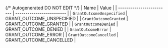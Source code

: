 {/* Autogenerated DO NOT EDIT  */}
| Name                      | Value                     |
| ------------------------- | ------------------------- |
| `GrantOutcomeUnspecified` | GRANT_OUTCOME_UNSPECIFIED |
| `GrantOutcomeGranted`     | GRANT_OUTCOME_GRANTED     |
| `GrantOutcomeDenied`      | GRANT_OUTCOME_DENIED      |
| `GrantOutcomeError`       | GRANT_OUTCOME_ERROR       |
| `GrantOutcomeCancelled`   | GRANT_OUTCOME_CANCELLED   |